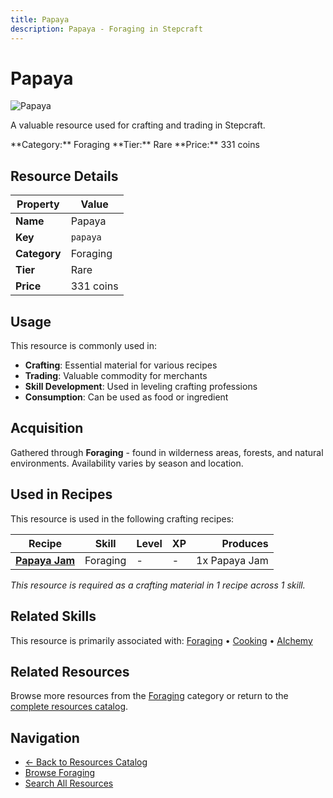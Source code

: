 ```yaml
---
title: Papaya
description: Papaya - Foraging in Stepcraft
---
```


# Papaya

<div className="flex items-start gap-6 mb-8">
  <div className="flex-shrink-0">
    <img src="/assets/resources/foraging/papaya.png" alt="Papaya" className="w-24 h-24 border rounded-lg" />
  </div>
  <div className="flex-1">
    <div className="space-y-2">
      <p className="text-lg text-muted-foreground">A valuable resource used for crafting and trading in Stepcraft.</p>
      <div className="flex flex-wrap gap-4 text-sm">
        <span className="px-2 py-1 bg-blue-100 dark:bg-blue-900 rounded-md">
          **Category:** Foraging
        </span>
        <span className="px-2 py-1 bg-blue-100 dark:bg-blue-900 rounded-md">
          **Tier:** Rare
        </span>
        <span className="px-2 py-1 bg-green-100 dark:bg-green-900 rounded-md">
          **Price:** 331 coins
        </span>
      </div>
    </div>
  </div>
</div>

## Resource Details

| Property | Value |
|----------|-------|
| **Name** | Papaya |
| **Key** | `papaya` |
| **Category** | Foraging |
| **Tier** | Rare |
| **Price** | 331 coins |


## Usage

This resource is commonly used in:

- **Crafting**: Essential material for various recipes
- **Trading**: Valuable commodity for merchants
- **Skill Development**: Used in leveling crafting professions
- **Consumption**: Can be used as food or ingredient

## Acquisition

Gathered through **Foraging** - found in wilderness areas, forests, and natural environments. Availability varies by season and location.


## Used in Recipes

This resource is used in the following crafting recipes:

| Recipe | Skill | Level | XP | Produces |
|--------|-------|-------|----|---------:|
| **[Papaya Jam](/docs/items/individual/papaya_jam)** | Foraging | - | - | 1x Papaya Jam |

*This resource is required as a crafting material in 1 recipe across 1 skill.*


## Related Skills

This resource is primarily associated with: [Foraging](/docs/skills/individual/foraging) • [Cooking](/docs/skills/individual/cooking) • [Alchemy](/docs/skills/individual/alchemy)

## Related Resources

Browse more resources from the [Foraging](/docs/resources#foraging) category or return to the [complete resources catalog](/docs/resources).

## Navigation

- [← Back to Resources Catalog](/docs/resources)
- [Browse Foraging](/docs/resources#foraging)
- [Search All Resources](/search)
